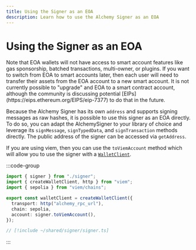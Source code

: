 ```yaml
---
title: Using the Signer as an EOA
description: Learn how to use the Alchemy Signer as an EOA
---
```


# Using the Signer as an EOA

<Warning>
  Note that EOA wallets will not have access to smart account features like gas
  sponsorship, batched transactions, multi-owner, or plugins. If you want to
  switch from EOA to smart accounts later, then each user will need to transfer
  their assets from the EOA account to a new smart account. It is not currently
  possible to "upgrade" and EOA to a smart contract account, although the
  community is discussing potential
  [EIPs](https://eips.ethereum.org/EIPS/eip-7377) to do that in the future.
</Warning>

Because the Alchemy Signer has its own `address` and supports signing messages as raw hashes, it is possible to use this signer as an EOA directly. To do so, you can adapt the AlchemySigner to your library of choice and leverage its `signMessage`, `signTypedData`, and `signTransaction` methods directly. The public address of the signer can be accessed via `getAddress`.

If you are using viem, then you can use the `toViemAccount` method which will allow you to use the signer with a [`WalletClient`](https://viem.sh/docs/clients/wallet#local-accounts-private-key-mnemonic-etc).

:::code-group

```ts [createWalletClient.ts] twoslash
import { signer } from "./signer";
import { createWalletClient, http } from "viem";
import { sepolia } from "viem/chains";

export const walletClient = createWalletClient({
  transport: http("alchemy_rpc_url"),
  chain: sepolia,
  account: signer.toViemAccount(),
});
```

```ts twoslash [signer.ts] filename="signer.ts"
// [!include ~/shared/signer/signer.ts]
```

:::
